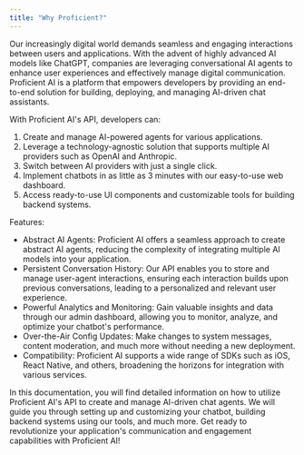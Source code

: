 ```yaml
---
title: "Why Proficient?"
---
```


Our increasingly digital world demands seamless and engaging interactions between users and applications. With the advent of highly advanced AI models like ChatGPT, companies are leveraging conversational AI agents to enhance user experiences and effectively manage digital communication. Proficient AI is a platform that empowers developers by providing an end-to-end solution for building, deploying, and managing AI-driven chat assistants.

With Proficient AI's API, developers can:

1. Create and manage AI-powered agents for various applications.
2. Leverage a technology-agnostic solution that supports multiple AI providers such as OpenAI and Anthropic.
3. Switch between AI providers with just a single click.
4. Implement chatbots in as little as 3 minutes with our easy-to-use web dashboard.
5. Access ready-to-use UI components and customizable tools for building backend systems.

Features:

- Abstract AI Agents: Proficient AI offers a seamless approach to create abstract AI agents, reducing the complexity of integrating multiple AI models into your application.
- Persistent Conversation History: Our API enables you to store and manage user-agent interactions, ensuring each interaction builds upon previous conversations, leading to a personalized and relevant user experience.
- Powerful Analytics and Monitoring: Gain valuable insights and data through our admin dashboard, allowing you to monitor, analyze, and optimize your chatbot's performance.
- Over-the-Air Config Updates: Make changes to system messages, content moderation, and much more without needing a new deployment.
- Compatibility: Proficient AI supports a wide range of SDKs such as iOS, React Native, and others, broadening the horizons for integration with various services.

In this documentation, you will find detailed information on how to utilize Proficient AI's API to create and manage AI-driven chat agents. We will guide you through setting up and customizing your chatbot, building backend systems using our tools, and much more. Get ready to revolutionize your application's communication and engagement capabilities with Proficient AI!
